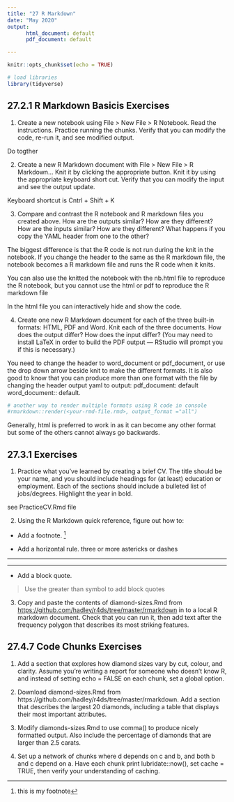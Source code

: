 ```yaml
---
title: "27 R Markdown"
date: "May 2020"
output: 
      html_document: default
      pdf_document: default

---
```


```r
knitr::opts_chunk$set(echo = TRUE)

# load libraries
library(tidyverse)

```

## 27.2.1 R Markdown Basicis Exercises

1. Create a new notebook using File > New File > R Notebook. Read the instructions. Practice running the chunks. Verify that you can modify the code, re-run it, and see modified output.

Do togther

2. Create a new R Markdown document with File > New File > R Markdown… Knit it by clicking the appropriate button. Knit it by using the appropriate keyboard short cut. Verify that you can modify the input and see the output update.

Keyboard shortcut is Cntrl + Shift + K


3. Compare and contrast the R notebook and R markdown files you created above. How are the outputs similar? How are they different? How are the inputs similar? How are they different? What happens if you copy the YAML header from one to the other?

The biggest difference is that the R code is not run during the knit in the notebook. If you change the header to the same as the R markdown file, the notebook becomes a R markdown file and runs the R code when it knits. 

You can also use the knitted the notebook with the nb.html file to reproduce the R notebook, but you cannot use the html or pdf to reproduce the R markdown file

In the html file you can interactively hide and show the code.

4. Create one new R Markdown document for each of the three built-in formats: HTML, PDF and Word. Knit each of the three documents. How does the output differ? How does the input differ? (You may need to install LaTeX in order to build the PDF output — RStudio will prompt you if this is necessary.)

You need to change the header to word_document or pdf_document, or use the drop down arrow beside knit to make the different formats. It is also good to know that you can produce more than one format with the file by changing the header output yaml to output: pdf_document: default word_document:: default. 

```r
# another way to render multiple formats using R code in console
#rmarkdown::render(<your-rmd-file.rmd>, output_format ="all")
```


Generally, html is preferred to work in as it can become any other format but some of the others cannot always go backwards.

## 27.3.1 Exercises

1. Practice what you’ve learned by creating a brief CV. The title should be your name, and you should include headings for (at least) education or employment. Each of the sections should include a bulleted list of jobs/degrees. Highlight the year in bold.

see PracticeCV.Rmd file

2. Using the R Markdown quick reference, figure out how to:

  * Add a footnote.
^[this is my footnote]

  
  * Add a horizontal rule.
    three or more astericks or dashes
    
****

____
  
  * Add a block quote.
  
> Use the greater than symbol to add block quotes
  
3. Copy and paste the contents of diamond-sizes.Rmd from <https://github.com/hadley/r4ds/tree/master/rmarkdown> in to a local R markdown document. Check that you can run it, then add text after the frequency polygon that describes its most striking features.

[1]: <https://r4ds.had.co.nz/r-markdown.html#exercises-71> 

## 27.4.7 Code Chunks Exercises

1. Add a section that explores how diamond sizes vary by cut, colour, and clarity. Assume you’re writing a report for someone who doesn’t know R, and instead of setting echo = FALSE on each chunk, set a global option.

2. Download diamond-sizes.Rmd from https://github.com/hadley/r4ds/tree/master/rmarkdown. Add a section that describes the largest 20 diamonds, including a table that displays their most important attributes.

3. Modify diamonds-sizes.Rmd to use comma() to produce nicely formatted output. Also include the percentage of diamonds that are larger than 2.5 carats.

4. Set up a network of chunks where d depends on c and b, and both b and c depend on a. Have each chunk print lubridate::now(), set cache = TRUE, then verify your understanding of caching.

